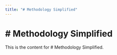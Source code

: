 ```yaml
---
title: "# Methodology Simplified"
---
```


# # Methodology Simplified

This is the content for # Methodology Simplified.